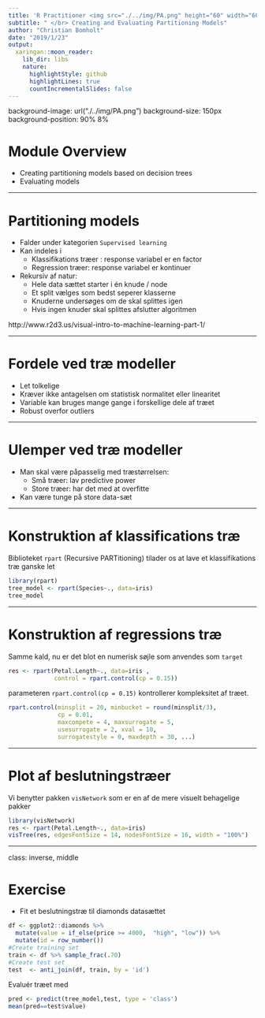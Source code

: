 ```yaml
---
title: 'R Practitioner <img src="./../img/PA.png" height="60" width="60"> '
subtitle: " </br> Creating and Evaluating Partitioning Models"
author: "Christian Bomholt"
date: "2019/1/23"
output:
  xaringan::moon_reader:
    lib_dir: libs
    nature:
      highlightStyle: github
      highlightLines: true
      countIncrementalSlides: false
---
```


background-image: url("./../img/PA.png")
background-size: 150px
background-position: 90% 8%

# Module Overview

- Creating partitioning models based on decision trees
- Evaluating models

---

# Partitioning models

- Falder under kategorien `Supervised learning`
- Kan indeles i
  - Klassifikations træer : response variabel er en factor
  - Regression træer: response variabel er kontinuer
- Rekursiv af natur:
  - Hele data sættet starter i én knude / node
  - Et split vælges som bedst seperer klasserne
  - Knuderne undersøges om de skal splittes igen
  - Hvis ingen knuder skal splittes afslutter algoritmen


http://www.r2d3.us/visual-intro-to-machine-learning-part-1/


---

# Fordele ved træ modeller

- Let tolkelige
- Kræver ikke antagelsen om statistisk normalitet eller linearitet
- Variable kan bruges mange gange i forskellige dele af træet
- Robust overfor outliers

---

# Ulemper ved træ modeller

- Man skal være påpasselig med træstørrelsen:
  - Små træer: lav predictive power
  - Store træer: har det med at overfitte
- Kan være tunge på store data-sæt

---

# Konstruktion af klassifications træ

Biblioteket `rpart` (Recursive PARTitioning) tilader os at lave et klassifikations træ ganske let

```r
library(rpart)
tree_model <- rpart(Species~., data=iris)
tree_model
```


---

# Konstruktion af regressions træ

Samme kald, nu er det blot en numerisk søjle som anvendes som `target`

```r
res <- rpart(Petal.Length~., data=iris ,
             control = rpart.control(cp = 0.15))
```

parameteren `rpart.control(cp = 0.15)` kontrollerer kompleksitet af træet.

```r
rpart.control(minsplit = 20, minbucket = round(minsplit/3),
              cp = 0.01, 
              maxcompete = 4, maxsurrogate = 5,
              usesurrogate = 2, xval = 10,
              surrogatestyle = 0, maxdepth = 30, ...)
```


---

# Plot af beslutningstræer

Vi benytter pakken `visNetwork` som er en af de mere visuelt behagelige pakker

```r
library(visNetwork)
res <- rpart(Petal.Length~., data=iris)
visTree(res, edgesFontSize = 14, nodesFontSize = 16, width = "100%")
```


---

class: inverse, middle

# Exercise



- Fit et beslutningstræ til diamonds datasættet

```r
df <- ggplot2::diamonds %>%
  mutate(value = if_else(price >= 4000,  "high", "low")) %>%
  mutate(id = row_number())
#Create training set
train <- df %>% sample_frac(.70)
#Create test set
test  <- anti_join(df, train, by = 'id')
```

Evaluér træet med
```r
pred <- predict(tree_model,test, type = 'class')
mean(pred==test$value)
```


